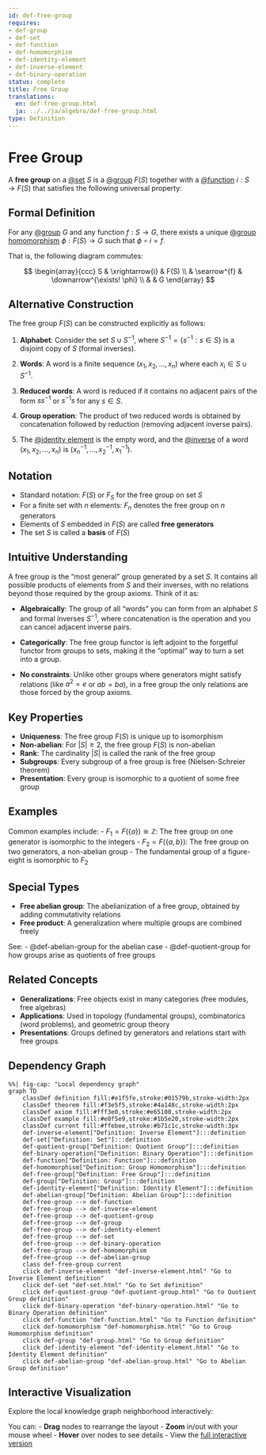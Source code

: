 ```yaml
---
id: def-free-group
requires:
- def-group
- def-set
- def-function
- def-homomorphism
- def-identity-element
- def-inverse-element
- def-binary-operation
status: complete
title: Free Group
translations:
  en: def-free-group.html
  ja: ../../ja/algebra/def-free-group.html
type: Definition
---
```


# Free Group {#def-free-group}

A **free group** on a [@set](../logic-set-theory/def-set.qmd) $S$ is a [@group](def-group.qmd) $F(S)$ together with a [@function](../logic-set-theory/def-function.qmd) $i: S \to F(S)$ that satisfies the following universal property:

## Formal Definition

For any [@group](def-group.qmd) $G$ and any function $f: S \to G$, there exists a unique [@group homomorphism](def-homomorphism.qmd) $\phi: F(S) \to G$ such that $\phi \circ i = f$.

That is, the following diagram commutes:

$$
\begin{array}{ccc}
S & \xrightarrow{i} & F(S) \\
& \searrow^{f} & \downarrow^{\exists! \phi} \\
& & G
\end{array}
$$

## Alternative Construction

The free group $F(S)$ can be constructed explicitly as follows:

1. **Alphabet**: Consider the set $S \cup S^{-1}$, where $S^{-1} = \{s^{-1} : s \in S\}$ is a disjoint copy of $S$ (formal inverses).

2. **Words**: A word is a finite sequence $(x_1, x_2, \ldots, x_n)$ where each $x_i \in S \cup S^{-1}$.

3. **Reduced words**: A word is reduced if it contains no adjacent pairs of the form $ss^{-1}$ or $s^{-1}s$ for any $s \in S$.

4. **Group operation**: The product of two reduced words is obtained by concatenation followed by reduction (removing adjacent inverse pairs).

5. The [@identity element](def-identity-element.qmd) is the empty word, and the [@inverse](def-inverse-element.qmd) of a word $(x_1, x_2, \ldots, x_n)$ is $(x_n^{-1}, \ldots, x_2^{-1}, x_1^{-1})$.

## Notation

- Standard notation: $F(S)$ or $F_S$ for the free group on set $S$
- For a finite set with $n$ elements: $F_n$ denotes the free group on $n$ generators
- Elements of $S$ embedded in $F(S)$ are called **free generators**
- The set $S$ is called a **basis** of $F(S)$

## Intuitive Understanding

A free group is the "most general" group generated by a set $S$. It contains all possible products of elements from $S$ and their inverses, with no relations beyond those required by the group axioms. Think of it as:

- **Algebraically**: The group of all "words" you can form from an alphabet $S$ and formal inverses $S^{-1}$, where concatenation is the operation and you can cancel adjacent inverse pairs.

- **Categorically**: The free group functor is left adjoint to the forgetful functor from groups to sets, making it the "optimal" way to turn a set into a group.

- **No constraints**: Unlike other groups where generators might satisfy relations (like $a^2 = e$ or $ab = ba$), in a free group the only relations are those forced by the group axioms.

## Key Properties

- **Uniqueness**: The free group $F(S)$ is unique up to isomorphism
- **Non-abelian**: For $|S| \geq 2$, the free group $F(S)$ is non-abelian
- **Rank**: The cardinality $|S|$ is called the rank of the free group
- **Subgroups**: Every subgroup of a free group is free (Nielsen-Schreier theorem)
- **Presentation**: Every group is isomorphic to a quotient of some free group

## Examples

Common examples include:
- $F_1 = F(\{a\}) \cong \mathbb{Z}$: The free group on one generator is isomorphic to the integers
- $F_2 = F(\{a, b\})$: The free group on two generators, a non-abelian group
- The fundamental group of a figure-eight is isomorphic to $F_2$

## Special Types

- **Free abelian group**: The abelianization of a free group, obtained by adding commutativity relations
- **Free product**: A generalization where multiple groups are combined freely

See:
- @def-abelian-group for the abelian case
- @def-quotient-group for how groups arise as quotients of free groups

## Related Concepts

- **Generalizations**: Free objects exist in many categories (free modules, free algebras)
- **Applications**: Used in topology (fundamental groups), combinatorics (word problems), and geometric group theory
- **Presentations**: Groups defined by generators and relations start with free groups

## Dependency Graph

```mermaid
%%| fig-cap: "Local dependency graph"
graph TD
    classDef definition fill:#e1f5fe,stroke:#01579b,stroke-width:2px
    classDef theorem fill:#f3e5f5,stroke:#4a148c,stroke-width:2px
    classDef axiom fill:#fff3e0,stroke:#e65100,stroke-width:2px
    classDef example fill:#e8f5e9,stroke:#1b5e20,stroke-width:2px
    classDef current fill:#ffebee,stroke:#b71c1c,stroke-width:3px
    def-inverse-element["Definition: Inverse Element"]:::definition
    def-set["Definition: Set"]:::definition
    def-quotient-group["Definition: Quotient Group"]:::definition
    def-binary-operation["Definition: Binary Operation"]:::definition
    def-function["Definition: Function"]:::definition
    def-homomorphism["Definition: Group Homomorphism"]:::definition
    def-free-group["Definition: Free Group"]:::definition
    def-group["Definition: Group"]:::definition
    def-identity-element["Definition: Identity Element"]:::definition
    def-abelian-group["Definition: Abelian Group"]:::definition
    def-free-group --> def-function
    def-free-group --> def-inverse-element
    def-free-group --> def-quotient-group
    def-free-group --> def-group
    def-free-group --> def-identity-element
    def-free-group --> def-set
    def-free-group --> def-binary-operation
    def-free-group --> def-homomorphism
    def-free-group --> def-abelian-group
    class def-free-group current
    click def-inverse-element "def-inverse-element.html" "Go to Inverse Element definition"
    click def-set "def-set.html" "Go to Set definition"
    click def-quotient-group "def-quotient-group.html" "Go to Quotient Group definition"
    click def-binary-operation "def-binary-operation.html" "Go to Binary Operation definition"
    click def-function "def-function.html" "Go to Function definition"
    click def-homomorphism "def-homomorphism.html" "Go to Group Homomorphism definition"
    click def-group "def-group.html" "Go to Group definition"
    click def-identity-element "def-identity-element.html" "Go to Identity Element definition"
    click def-abelian-group "def-abelian-group.html" "Go to Abelian Group definition"
```

## Interactive Visualization

Explore the local knowledge graph neighborhood interactively:

::: {.graph-viz data-id="def-free-group" data-width="700" data-height="500"}
:::

You can:
- **Drag** nodes to rearrange the layout
- **Zoom** in/out with your mouse wheel
- **Hover** over nodes to see details
- View the [full interactive version](../../output/interactive/en/def-free-group.html){target="_blank"}
